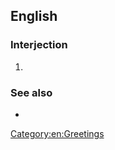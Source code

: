 ==English==

===Interjection===
{{en-interj}}

# {{n-g|An informal [[greeting]].}}

===See also===
* {{l|en|hello there}}

[[Category:en:Greetings]]